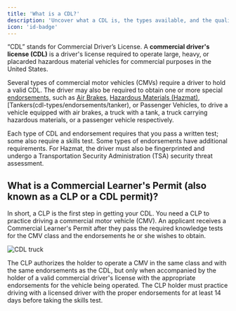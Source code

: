 ```yaml
---
title: 'What is a CDL?'
description: 'Uncover what a CDL is, the types available, and the qualifications required to drive commercial vehicles in the U.S.'
icon: 'id-badge'
---
```

“CDL” stands for Commercial Driver’s License. A **commercial driver's license (CDL)** is a driver's license required to operate large, heavy, or placarded hazardous material vehicles for commercial purposes in the United States. 

Several types of commercial motor vehicles (CMVs) require a driver to hold a valid CDL. The driver may also be required to obtain one or more special [endorsements](cdl-types/endorsements/introduction), such as [Air Brakes](cdl-types/endorsements/air-brakes), [Hazardous Materials (Hazmat)](cdl-types/endorsements/hazmat), [Tankers(cdl-types/endorsements/tanker), or Passenger Vehicles, to drive a vehicle equipped with air brakes, a truck with a tank, a truck carrying hazardous materials, or a passenger vehicle respectively. 

Each type of CDL and endorsement requires that you pass a written test; some also require a skills test. Some types of endorsements have additional requirements. For Hazmat, the driver must also be fingerprinted and undergo a Transportation Security Administration (TSA) security threat assessment.

## What is a Commercial Learner's Permit (also known as a CLP or a CDL permit)? ##
In short, a CLP is the first step in getting your CDL. You need a CLP to practice driving a commercial motor vehicle (CMV). An applicant receives a Commercial Learner's Permit after they pass the required knowledge tests for the CMV class and the endorsements he or she wishes to obtain. 

<Frame>
  <img src="https://driving-tests.org/wp-content/uploads/2023/12/cdl-truck1-optim.png" alt="CDL truck"/>
</Frame>

The CLP authorizes the holder to operate a CMV in the same class and with the same endorsements as the CDL, but only when accompanied by the holder of a valid commercial driver's license with the appropriate endorsements for the vehicle being operated. The CLP holder must practice driving with a licensed driver with the proper endorsements for at least 14 days before taking the skills test.

<Snippet file="cdl-premium.mdx" />